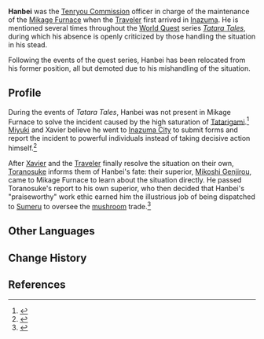 {{Character Infobox
|type   = Historical
|region = Inazuma
|affiliation = Tenryou Commission
}}
'''Hanbei''' was the [[Tenryou Commission]] officer in charge of the maintenance of the [[Mikage Furnace]] when the [[Traveler]] first arrived in [[Inazuma]]. He is mentioned several times throughout the [[World Quest]] series ''[[Tatara Tales]]'', during which his absence is openly criticized by those handling the situation in his stead.

Following the events of the quest series, Hanbei has been relocated from his former position, all but demoted due to his mishandling of the situation.

==Profile==
During the events of ''Tatara Tales'', Hanbei was not present in Mikage Furnace to solve the incident caused by the high saturation of [[Tatarigami]].<ref>{{Ref/Quest|Tatara Tales: Process Is Everything}}</ref> [[Miyuki]] and Xavier believe he went to [[Inazuma City]] to submit forms and report the incident to powerful individuals instead of taking decisive action himself.<ref>{{Ref/Quest|Tatara Tales (Quest)}}</ref>

After [[Xavier]] and the [[Traveler]] finally resolve the situation on their own, [[Toranosuke]] informs them of Hanbei's fate: their superior, [[Mikoshi Genjirou]], came to Mikage Furnace to learn about the situation directly. He passed Toranosuke's report to his own superior, who then decided that Hanbei's "praiseworthy" work ethic earned him the illustrious job of being dispatched to [[Sumeru]] to oversee the [[mushroom]] trade.<ref>{{Ref/Quest|Tatara Tales: The Last Act}}</ref>

==Other Languages==
{{Other Languages|default_hidden = 1
|en      = Hanbei
|zhs     = 范兵卫
|zhs_rm  = Fànbīngwèi
|zht     = 範兵衛
|zht_rm  = Fànbīngwèi
|ja      = 範兵衛
|ja_rm   = Hanbei
|ko      = 함베이
|ko_rm   = 
|es      = Hanbei
|fr      = Hanbei
|ru      = Хамбэя
|th      = Hanbei
|vi      = Hanbei
|de      = Hanbei
|id      = Hanbei
|pt      = Hanbei
}}

==Change History==
{{Change History|2.0}}

==References==
{{Reflist}}